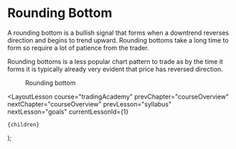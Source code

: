 
# Rounding Bottom

A rounding bottom is a bullish signal that forms when a downtrend reverses direction and begins to trend upward. Rounding bottoms take a long time to form so require a lot of patience from the trader.

Rounding bottoms is a less popular chart pattern to trade as by the time it forms it is typically already very evident that price has reversed direction.

<figure>
  <Image
    src="/images/courses/tradingAcademy/chartPatterns/roundingBottom.webp"
    height={2160}
    width={3840}
    alt=""
  />
  <figcaption>Rounding bottom</figcaption>
</figure>

  <LayoutLesson
    course="tradingAcademy"
    prevChapter="courseOverview"
    nextChapter="courseOverview"
    prevLesson="syllabus"
    nextLesson="goals"
    currentLessonId={1}
  >
    {children}
  </LayoutLesson>
);
